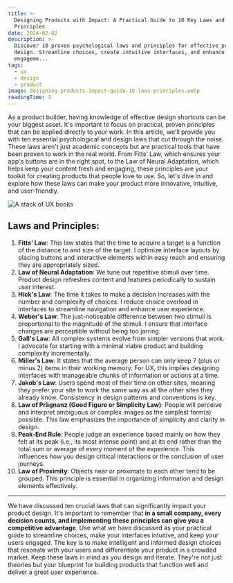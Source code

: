 ```yaml
---
title: >-
  Designing Products with Impact: A Practical Guide to 10 Key Laws and
  Principles
date: 2024-02-02
description: >-
  Discover 10 proven psychological laws and principles for effective product
  design. Streamline choices, create intuitive interfaces, and enhance user
  engageme...
tags:
  - ux
  - design
  - product
image: designing-products-impact-guide-10-laws-principles.webp
readingTime: 3
---
```








As a product builder, having knowledge of effective design shortcuts can be your
biggest asset. It's important to focus on practical, proven principles that can
be applied directly to your work. In this article, we'll provide you with ten
essential psychological and design laws that cut through the noise. These laws
aren't just academic concepts but are practical tools that have been proven to
work in the real world. From Fitts’ Law, which ensures your app's buttons are in
the right spot, to the Law of Neural Adaptation, which helps keep your content
fresh and engaging, these principles are your toolkit for creating products that
people love to use. So, let's dive in and explore how these laws can make your
product more innovative, intuitive, and user-friendly.

![A stack of UX books](designing-products-impact-guide-10-laws-principles.webp)

## Laws and Principles:

1. **Fitts’ Law**: This law states that the time to acquire a target is a
   function of the distance to and size of the target. I optimize interface
   layouts by placing buttons and interactive elements within easy reach and
   ensuring they are appropriately sized.
2. **Law of Neural Adaptation**: We tune out repetitive stimuli over time.
   Product design refreshes content and features periodically to sustain user
   interest.
3. **Hick's Law**: The time it takes to make a decision increases with the
   number and complexity of choices. I reduce choice overload in interfaces to
   streamline navigation and enhance user experience.
4. **Weber's Law**: The just-noticeable difference between two stimuli is
   proportional to the magnitude of the stimuli. I ensure that interface changes
   are perceptible without being too jarring.
5. **Gall's Law**: All complex systems evolve from simpler versions that work. I
   advocate for starting with a minimal viable product and building complexity
   incrementally.
6. **Miller's Law**: It states that the average person can only keep 7 (plus or
   minus 2) items in their working memory. For UX, this implies designing
   interfaces with manageable chunks of information or actions at a time.
7. **Jakob's Law**: Users spend most of their time on other sites, meaning they
   prefer your site to work the same way as all the other sites they already
   know. Consistency in design patterns and conventions is key.
8. **Law of Prägnanz (Good Figure or Simplicity Law)**: People will perceive and
   interpret ambiguous or complex images as the simplest form(s) possible. This
   law emphasizes the importance of simplicity and clarity in design.
9. **Peak-End Rule**: People judge an experience based mainly on how they felt
   at its peak (i.e., its most intense point) and at its end rather than the
   total sum or average of every moment of the experience. This influences how
   you design critical interactions or the conclusion of user journeys.
10. **Law of Proximity**: Objects near or proximate to each other tend to be
    grouped. This principle is essential in organizing information and design
    elements effectively.

---

We have discussed ten crucial laws that can significantly impact your product
design. It's important to remember that **in a small company, every decision
counts, and implementing these principles can give you a competitive
advantage**. Use what we have discussed as your practical guide to streamline
choices, make your interfaces intuitive, and keep your users engaged. The key is
to make intelligent and informed design choices that resonate with your users
and differentiate your product in a crowded market. Keep these laws in mind as
you design and iterate. They're not just theories but your blueprint for
building products that function well and deliver a great user experience.
